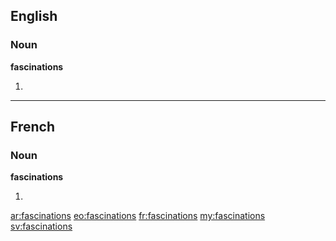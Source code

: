 ==English==

===Noun===
'''fascinations'''

# {{plural of|fascination}}

----

==French==

===Noun===
'''fascinations''' {{f}}

# {{plural of|fascination|lang=fr}}

[[ar:fascinations]]
[[eo:fascinations]]
[[fr:fascinations]]
[[my:fascinations]]
[[sv:fascinations]]